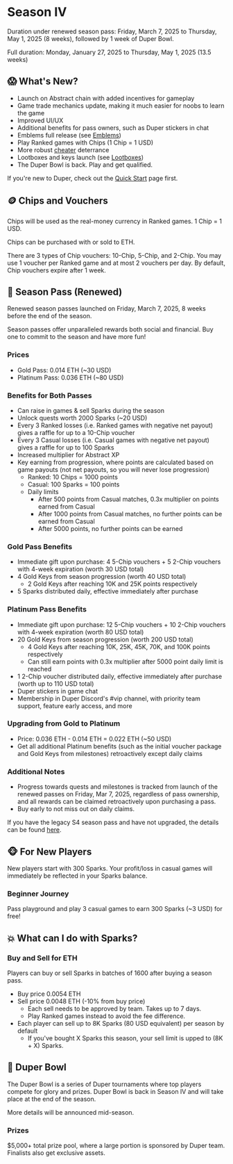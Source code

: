# Season IV

Duration under renewed season pass: Friday, March 7, 2025 to Thursday, May 1, 2025 (8 weeks), followed by 1 week of Duper Bowl.

Full duration: Monday, January 27, 2025 to Thursday, May 1, 2025 (13.5 weeks)

## 😱 What's New?

- Launch on Abstract chain with added incentives for gameplay
- Game trade mechanics update, making it much easier for noobs to learn the game
- Improved UI/UX
- Additional benefits for pass owners, such as Duper stickers in chat
- Emblems full release (see [Emblems](/assets/emblems))
- Play Ranked games with Chips (1 Chip = 1 USD)
- More robust [cheater](/community-rules) deterrance
- Lootboxes and keys launch (see [Lootboxes](/assets/lootboxes))
- The Duper Bowl is back. Play and get qualified.

If you're new to Duper, check out the [Quick Start](.) page first.

## 🪙 Chips and Vouchers

Chips will be used as the real-money currency in Ranked games. 1 Chip = 1 USD.

Chips can be purchased with or sold to ETH.

There are 3 types of Chip vouchers: 10-Chip, 5-Chip, and 2-Chip. You may use 1 voucher per Ranked game and at most 2 vouchers per day. By default, Chip vouchers expire after 1 week.

## 🎫 Season Pass (Renewed)

Renewed season passes launched on Friday, March 7, 2025, 8 weeks before the end of the season.

Season passes offer unparalleled rewards both social and financial. Buy one to commit to the season and have more fun!

### Prices

- Gold Pass: 0.014 ETH (~30 USD)
- Platinum Pass: 0.036 ETH (~80 USD)

### Benefits for Both Passes

- Can raise in games & sell Sparks during the season
- Unlock quests worth 2000 Sparks (~20 USD)
- Every 3 Ranked losses (i.e. Ranked games with negative net payout) gives a raffle for up to a 10-Chip voucher
- Every 3 Casual losses (i.e. Casual games with negative net payout) gives a raffle for up to 100 Sparks
- Increased multiplier for Abstract XP
- Key earning from progression, where points are calculated based on game payouts (not net payouts, so you will never lose progression)
  - Ranked: 10 Chips = 1000 points
  - Casual: 100 Sparks = 100 points
  - Daily limits
    - After 500 points from Casual matches, 0.3x multiplier on points earned from Casual
    - After 1000 points from Casual matches, no further points can be earned from Casual
    - After 5000 points, no further points can be earned

### Gold Pass Benefits

- Immediate gift upon purchase: 4 5-Chip vouchers + 5 2-Chip vouchers with 4-week expiration (worth 30 USD total)
- 4 Gold Keys from season progression (worth 40 USD total)
  - 2 Gold Keys after reaching 10K and 25K points respectively
- 5 Sparks distributed daily, effective immediately after purchase

### Platinum Pass Benefits

- Immediate gift upon purchase: 12 5-Chip vouchers + 10 2-Chip vouchers with 4-week expiration (worth 80 USD total)
- 20 Gold Keys from season progression (worth 200 USD total)
  - 4 Gold Keys after reaching 10K, 25K, 45K, 70K, and 100K points respectively
  - Can still earn points with 0.3x multiplier after 5000 point daily limit is reached
- 1 2-Chip voucher distributed daily, effective immediately after purchase (worth up to 110 USD total)
- Duper stickers in game chat
- Membership in Duper Discord's #vip channel, with priority team support, feature early access, and more

### Upgrading from Gold to Platinum

- Price: 0.036 ETH - 0.014 ETH = 0.022 ETH (~50 USD)
- Get all additional Platinum benefits (such as the initial voucher package and Gold Keys from milestones) retroactively except daily claims

### Additional Notes

- Progress towards quests and milestones is tracked from launch of the renewed passes on Friday, Mar 7, 2025, regardless of pass ownership, and all rewards can be claimed retroactively upon purchasing a pass.
- Buy early to not miss out on daily claims.

If you have the legacy S4 season pass and have not upgraded, the details can be found [here](past/season-4-old-pass).

## 🐵 For New Players

New players start with 300 Sparks. Your profit/loss in casual games will immediately be reflected in your Sparks balance.

### Beginner Journey

Pass playground and play 3 casual games to earn 300 Sparks (~3 USD) for free!

## 💥 What can I do with Sparks?

### Buy and Sell for ETH

Players can buy or sell Sparks in batches of 1600 after buying a season pass.

- Buy price 0.0054 ETH
- Sell price 0.0048 ETH (-10% from buy price)
    - Each sell needs to be approved by team. Takes up to 7 days.
    - Play Ranked games instead to avoid the fee difference.
- Each player can sell up to 8K Sparks (80 USD equivalent) per season by default
    - If you've bought X Sparks this season, your sell limit is upped to (8K + X) Sparks.

## 🥣 Duper Bowl

The Duper Bowl is a series of Duper tournaments where top players compete for glory and prizes. Duper Bowl is back in Season IV and will take place at the end of the season.

More details will be announced mid-season.

### Prizes

$5,000+ total prize pool, where a large portion is sponsored by Duper team. Finalists also get exclusive assets.